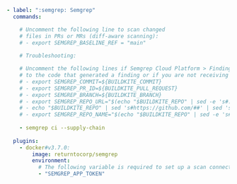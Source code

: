 ```yaml
- label: ":semgrep: Semgrep"
  commands:

    # Uncomment the following line to scan changed 
    # files in PRs or MRs (diff-aware scanning): 
    # - export SEMGREP_BASELINE_REF = "main"
    
    # Troubleshooting:

    # Uncomment the following lines if Semgrep Cloud Platform > Findings Page does not create links
    # to the code that generated a finding or if you are not receiving PR or MR comments.
    # - export SEMGREP_COMMIT=${BUILDKITE_COMMIT}
    # - export SEMGREP_PR_ID=${BUILDKITE_PULL_REQUEST}
    # - export SEMGREP_BRANCH=${BUILDKITE_BRANCH}
    # - export SEMGREP_REPO_URL="$(echo "$BUILDKITE_REPO" | sed -e 's#.\{4\}$##')"
    # - echo "$BUILDKITE_REPO" | sed 's#https://github.com/##' | sed 's#.git##'
    # - export SEMGREP_REPO_NAME="$(echo "$BUILDKITE_REPO" | sed -e 's#https://github.com/##' | sed -e 's#.git##')"
    
    - semgrep ci --supply-chain
  
  plugins:
    - docker#v3.7.0:
        image: returntocorp/semgrep
        environment:
          # The following variable is required to set up a scan connected to Semgrep Cloud Platform:
          - "SEMGREP_APP_TOKEN"
```

